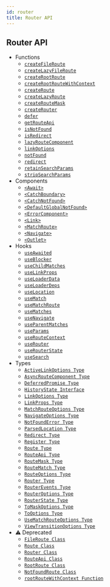 ```yaml
---
id: router
title: Router API
---
```


## Router API

- Functions
  - [`createFileRoute`](./router/createFileRouteFunction.md)
  - [`createLazyFileRoute`](./router/createLazyFileRouteFunction.md)
  - [`createRootRoute`](./router/createRootRouteFunction.md)
  - [`createRootRouteWithContext`](./router/createRootRouteWithContextFunction.md)
  - [`createRoute`](./router/createRouteFunction.md)
  - [`createLazyRoute`](./router/createLazyRouteFunction.md)
  - [`createRouteMask`](./router/createRouteMaskFunction.md)
  - [`createRouter`](./router/createRouterFunction.md)
  - [`defer`](./router/deferFunction.md)
  - [`getRouteApi`](./router/getRouteApiFunction.md)
  - [`isNotFound`](./router/isNotFoundFunction.md)
  - [`isRedirect`](./router/isRedirectFunction.md)
  - [`lazyRouteComponent`](./router/lazyRouteComponentFunction.md)
  - [`linkOptions`](./router/linkOptions.md)
  - [`notFound`](./router/notFoundFunction.md)
  - [`redirect`](./router/redirectFunction.md)
  - [`retainSearchParams`](./router/retainSearchParamsFunction.md)
  - [`stripSearchParams`](./router/stripSearchParamsFunction.md)
- Components
  - [`<Await>`](./router/awaitComponent.md)
  - [`<CatchBoundary>`](./router/catchBoundaryComponent.md)
  - [`<CatchNotFound>`](./router/catchNotFoundComponent.md)
  - [`<DefaultGlobalNotFound>`](./router/defaultGlobalNotFoundComponent.md)
  - [`<ErrorComponent>`](./router/errorComponentComponent.md)
  - [`<Link>`](./router/linkComponent.md)
  - [`<MatchRoute>`](./router/matchRouteComponent.md)
  - [`<Navigate>`](./router/navigateComponent.md)
  - [`<Outlet>`](./router/outletComponent.md)
- Hooks
  - [`useAwaited`](./router/useAwaitedHook.md)
  - [`useBlocker`](./router/useBlockerHook.md)
  - [`useChildMatches`](./router/useChildMatchesHook.md)
  - [`useLinkProps`](./router/useLinkPropsHook.md)
  - [`useLoaderData`](./router/useLoaderDataHook.md)
  - [`useLoaderDeps`](./router/useLoaderDepsHook.md)
  - [`useLocation`](./router/useLocationHook.md)
  - [`useMatch`](./router/useMatchHook.md)
  - [`useMatchRoute`](./router/useMatchRouteHook.md)
  - [`useMatches`](./router/useMatchesHook.md)
  - [`useNavigate`](./router/useNavigateHook.md)
  - [`useParentMatches`](./router/useParentMatchesHook.md)
  - [`useParams`](./router/useParamsHook.md)
  - [`useRouteContext`](./router/useRouteContextHook.md)
  - [`useRouter`](./router/useRouterHook.md)
  - [`useRouterState`](./router/useRouterStateHook.md)
  - [`useSearch`](./router/useSearchHook.md)
- Types
  - [`ActiveLinkOptions Type`](./router/ActiveLinkOptionsType.md)
  - [`AsyncRouteComponent Type`](./router/AsyncRouteComponentType.md)
  - [`DeferredPromise Type`](./router/DeferredPromiseType.md)
  - [`HistoryState Interface`](./router/historyStateInterface.md)
  - [`LinkOptions Type`](./router/LinkOptionsType.md)
  - [`LinkProps Type`](./router/LinkPropsType.md)
  - [`MatchRouteOptions Type`](./router/MatchRouteOptionsType.md)
  - [`NavigateOptions Type`](./router/NavigateOptionsType.md)
  - [`NotFoundError Type`](./router/NotFoundErrorType.md)
  - [`ParsedLocation Type`](./router/ParsedLocationType.md)
  - [`Redirect Type`](./router/RedirectType.md)
  - [`Register Type`](./router/RegisterType.md)
  - [`Route Type`](./router/RouteType.md)
  - [`RouteApi Type`](./router/RouteApiType.md)
  - [`RouteMask Type`](./router/RouteMaskType.md)
  - [`RouteMatch Type`](./router/RouteMatchType.md)
  - [`RouteOptions Type`](./router/RouteOptionsType.md)
  - [`Router Type`](./router/RouterType.md)
  - [`RouterEvents Type`](./router/RouterEventsType.md)
  - [`RouterOptions Type`](./router/RouterOptionsType.md)
  - [`RouterState Type`](./router/RouterStateType.md)
  - [`ToMaskOptions Type`](./router/ToMaskOptionsType.md)
  - [`ToOptions Type`](./router/ToOptionsType.md)
  - [`UseMatchRouteOptions Type`](./router/UseMatchRouteOptionsType.md)
  - [`ViewTransitionOptions Type`](./router/ViewTransitionOptionsType.md)
- ⚠️ Deprecated
  - [`FileRoute Class`](./router/FileRouteClass.md)
  - [`Route Class`](./router/RouteClass.md)
  - [`Router Class`](./router/RouterClass.md)
  - [`RouteApi Class`](./router/RouteApiClass.md)
  - [`RootRoute Class`](./router/RootRouteClass.md)
  - [`NotFoundRoute Class`](./router/NotFoundRouteClass.md)
  - [`rootRouteWithContext Function`](./router/rootRouteWithContextFunction.md)
